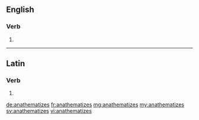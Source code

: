 ==English==

===Verb===
{{head|en|verb form}}

# {{en-third-person singular of|anathematize}}

----

==Latin==

===Verb===
{{la-verb-form|anathematīzēs}}

# {{inflection of|anathematīzō||2|s|pres|actv|subj|lang=la}}

[[de:anathematizes]]
[[fr:anathematizes]]
[[mg:anathematizes]]
[[my:anathematizes]]
[[sv:anathematizes]]
[[vi:anathematizes]]